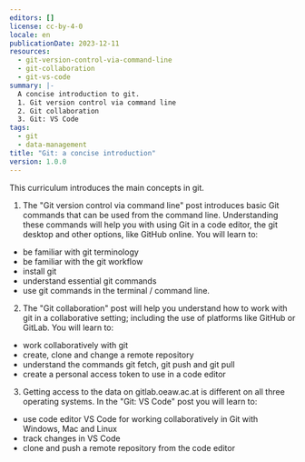 ```yaml
---
editors: []
license: cc-by-4-0
locale: en
publicationDate: 2023-12-11
resources:
  - git-version-control-via-command-line
  - git-collaboration
  - git-vs-code
summary: |-
  A concise introduction to git.
  1. Git version control via command line
  2. Git collaboration
  3. Git: VS Code
tags:
  - git
  - data-management
title: "Git: a concise introduction"
version: 1.0.0
---
```

This curriculum introduces the main concepts in git.

1. The "Git version control via command line" post introduces basic Git commands that can be used from the command line. Understanding these commands will help you with using Git in a code editor, the git desktop and other options, like GitHub online. You will learn to:
- be familiar with git terminology
- be familiar with the git workflow
- install git
- understand essential git commands
- use git commands in the terminal / command line.

2. The "Git collaboration" post will help you understand how to work with git in a collaborative setting; including the use of platforms like GitHub or GitLab. You will learn to:
- work collaboratively with git
- create, clone and change a remote repository
- understand the commands git fetch, git push and git pull
- create a personal access token to use in a code editor

3. Getting access to the data on gitlab.oeaw.ac.at is different on all three operating systems. In the "Git: VS Code" post you will learn to:
- use code editor VS Code for working collaboratively in Git with Windows, Mac and Linux
- track changes in VS Code
- clone and push a remote repository from the code editor
